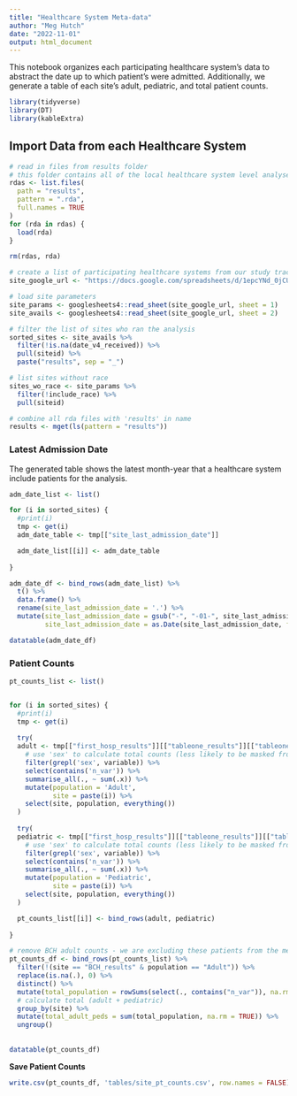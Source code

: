 ```yaml
---
title: "Healthcare System Meta-data"
author: "Meg Hutch"
date: "2022-11-01"
output: html_document
---
```


This notebook organizes each participating healthcare system's data to abstract the date up to which patient's were admitted. Additionally, we generate a table of each site's adult, pediatric, and total patient counts.

```r
library(tidyverse)
library(DT)
library(kableExtra)
```

## **Import Data from each Healthcare System**

```r
# read in files from results folder 
# this folder contains all of the local healthcare system level analyses
rdas <- list.files(
  path = "results",
  pattern = ".rda",
  full.names = TRUE
)
for (rda in rdas) {
  load(rda)
}

rm(rdas, rda)

# create a list of participating healthcare systems from our study tracking spreadsheet
site_google_url <- "https://docs.google.com/spreadsheets/d/1epcYNd_0jCUMktOHf8mz5v651zy1JALD6PgzobrGWDY/edit?usp=sharing"

# load site parameters
site_params <- googlesheets4::read_sheet(site_google_url, sheet = 1)
site_avails <- googlesheets4::read_sheet(site_google_url, sheet = 2)

# filter the list of sites who ran the analysis
sorted_sites <- site_avails %>%
  filter(!is.na(date_v4_received)) %>%
  pull(siteid) %>%
  paste("results", sep = "_")

# list sites without race
sites_wo_race <- site_params %>%
  filter(!include_race) %>%
  pull(siteid)

# combine all rda files with 'results' in name
results <- mget(ls(pattern = "results"))
```

### **Latest Admission Date**

The generated table shows the latest month-year that a healthcare system include patients for the analysis.

```r
adm_date_list <- list()

for (i in sorted_sites) {
  #print(i)
  tmp <- get(i)
  adm_date_table <- tmp[["site_last_admission_date"]]

  adm_date_list[[i]] <- adm_date_table 
  
}

adm_date_df <- bind_rows(adm_date_list) %>% 
  t() %>% 
  data.frame() %>% 
  rename(site_last_admission_date = '.') %>% 
  mutate(site_last_admission_date = gsub("-", "-01-", site_last_admission_date),
         site_last_admission_date = as.Date(site_last_admission_date, format = '%m-%d-%Y'))

datatable(adm_date_df)
```

### **Patient Counts**

```r
pt_counts_list <- list()


for (i in sorted_sites) {
  #print(i)
  tmp <- get(i)
  
  try(  
  adult <- tmp[["first_hosp_results"]][["tableone_results"]][["tableone_adults"]][["demo_table"]] %>% 
    # use 'sex' to calculate total counts (less likely to be masked from straification of smaller numbers such as would be the case if we chose 'age_group')
    filter(grepl('sex', variable)) %>% 
    select(contains('n_var')) %>% 
    summarise_all(., ~ sum(.x)) %>% 
    mutate(population = 'Adult',
           site = paste(i)) %>% 
    select(site, population, everything())
  )
  
  try(  
  pediatric <- tmp[["first_hosp_results"]][["tableone_results"]][["tableone_pediatrics"]][["demo_table"]] %>% 
    # use 'sex' to calculate total counts (less likely to be masked from straification of smaller numbers such as would be the case if we chose 'age_group')
    filter(grepl('sex', variable)) %>% 
    select(contains('n_var')) %>% 
    summarise_all(., ~ sum(.x)) %>% 
    mutate(population = 'Pediatric',
           site = paste(i)) %>% 
    select(site, population, everything())
  )

  pt_counts_list[[i]] <- bind_rows(adult, pediatric)
  
}

# remove BCH adult counts - we are excluding these patients from the meta-analysis
pt_counts_df <- bind_rows(pt_counts_list) %>% 
  filter(!(site == "BCH_results" & population == "Adult")) %>% 
  replace(is.na(.), 0) %>% 
  distinct() %>% 
  mutate(total_population = rowSums(select(., contains("n_var")), na.rm = TRUE)) %>% 
  # calculate total (adult + pediatric)
  group_by(site) %>% 
  mutate(total_adult_peds = sum(total_population, na.rm = TRUE)) %>% 
  ungroup()
  
  
datatable(pt_counts_df)
```

**Save Patient Counts**

```r
write.csv(pt_counts_df, 'tables/site_pt_counts.csv', row.names = FALSE)
```


